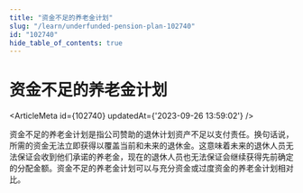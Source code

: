 ```yaml
---
title: "资金不足的养老金计划"
slug: "/learn/underfunded-pension-plan-102740"
id: "102740"
hide_table_of_contents: true
---
```



# 资金不足的养老金计划

<ArticleMeta id={102740} updatedAt={'2023-09-26 13:59:02'} />
<div className='border-solid border-b border-t-0 my-4 border-[var(--ifm-color-gray-300)]' />

资金不足的养老金计划是指公司赞助的退休计划资产不足以支付责任。换句话说，所需的资金无法立即获得以覆盖当前和未来的退休金。这意味着未来的退休人员无法保证会收到他们承诺的养老金，现在的退休人员也无法保证会继续获得先前确定的分配金额。资金不足的养老金计划可以与充分资金或过度资金的养老金计划相对比。
